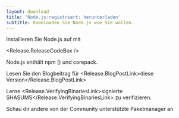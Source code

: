 ```yaml
---
layout: download
title: 'Node.js:registriert: herunterladen'
subtitle: Downloaden Sie Node.js wie Sie wollen.
---
```


<section>
  Installieren Sie Node.js <Release.VersionDropdown /> auf  <Release.OperatingSystemDropdown /> mit <Release.PlatformDropdown />

  <Release.ReleaseCodeBox />
</section>

<section>
  Node.js enthält <LinkWithArrow href="https://npmjs.com">npm</LinkWithArrow> (<Release.NpmVersion />) und corepack.

Lesen Sie den Blogbeitrag für <Release.BlogPostLink>diese Version</Release.BlogPostLink>

Lerne <Release.VerifyingBinariesLink>signierte SHASUMS</Release.VerifyingBinariesLink> zu verifizieren.

Schau dir andere von der Community unterstützte <LinkWithArrow href="/download/package-manager/all">Paketmanager</LinkWithArrow> an

</section>
